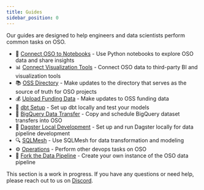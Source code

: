 ```yaml
---
title: Guides
sidebar_position: 0
---
```


Our guides are designed to help engineers and data scientists perform common tasks on OSO.

- 📓 [Connect OSO to Notebooks](./notebooks) - Use Python notebooks to explore OSO data and share insights
- 📊 [Connect Visualization Tools](./visualization-tools) - Connect OSO data to third-party BI and visualization tools
- 📚 [OSS Directory](./oss-directory) - Make updates to the directory that serves as the source of truth for OSO projects
- 💰 [Upload Funding Data](./oss-funding) - Make updates to OSS funding data
- 🔧 [dbt Setup](./dbt) - Set up dbt locally and test your models
- 🔄 [BigQuery Data Transfer](./bq-data-transfer) - Copy and schedule BigQuery dataset transfers into OSO
- 🚀 [Dagster Local Development](./dagster) - Set up and run Dagster locally for data pipeline development
- 🔍 [SQLMesh](./sqlmesh) - Use SQLMesh for data transformation and modeling
- ⚙️ [Operations](./ops) - Perform other devops tasks on OSO
- 🔀 [Fork the Data Pipeline](./fork-pipeline) - Create your own instance of the OSO data pipeline

This section is a work in progress. If you have any questions or need help, please reach out to us on [Discord](https://www.opensource.observer/discord).
